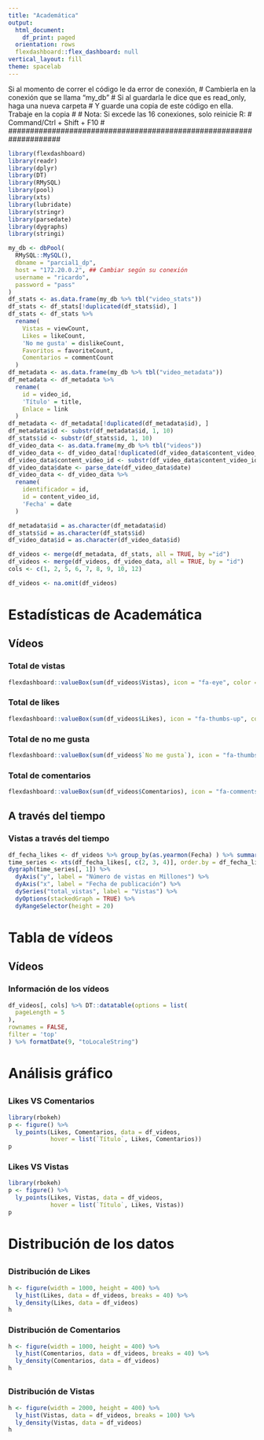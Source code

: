 ---
title: "Academática"
output:
  html_document:
    df_print: paged
  orientation: rows
  flexdashboard::flex_dashboard: null
vertical_layout: fill
theme: spacelab
---
  
  
####################################################################
 Si al momento de correr el código le da error de conexión,        #
 Cambierla en la conexión que se llama "my_db"                     #
 Si al guardarla le dice que es read_only, haga una nueva carpeta  #
 Y guarde una copia de este código en ella. Trabaje en la copia    #
                                                                   # 
 Nota: Si excede las 16 conexiones, solo reinicie R:               #
        Command/Ctrl + Shift + F10                                 #
####################################################################

  
```{r}
library(flexdashboard)
library(readr)
library(dplyr)
library(DT)
library(RMySQL)
library(pool)
library(xts)
library(lubridate)
library(stringr)
library(parsedate)
library(dygraphs)
library(stringi)

my_db <- dbPool(
  RMySQL::MySQL(), 
  dbname = "parcial1_dp",
  host = "172.20.0.2", ## Cambiar según su conexión
  username = "ricardo",
  password = "pass"
)
df_stats <- as.data.frame(my_db %>% tbl("video_stats"))
df_stats <- df_stats[!duplicated(df_stats$id), ]
df_stats <- df_stats %>%
  rename(
    Vistas = viewCount,
    Likes = likeCount,
    'No me gusta' = dislikeCount,
    Favoritos = favoriteCount,
    Comentarios = commentCount
  )
df_metadata <- as.data.frame(my_db %>% tbl("video_metadata")) 
df_metadata <- df_metadata %>%
  rename(
    id = video_id,
    'Título' = title,
    Enlace = link
  )
df_metadata <- df_metadata[!duplicated(df_metadata$id), ]
df_metadata$id <- substr(df_metadata$id, 1, 10)
df_stats$id <- substr(df_stats$id, 1, 10)
df_video_data <- as.data.frame(my_db %>% tbl("videos"))
df_video_data <- df_video_data[!duplicated(df_video_data$content_video_id), ]
df_video_data$content_video_id <- substr(df_video_data$content_video_id, 1, 10)
df_video_data$date <- parse_date(df_video_data$date)
df_video_data <- df_video_data %>%
  rename(
    identificador = id,
    id = content_video_id,
    'Fecha' = date
  )

df_metadata$id = as.character(df_metadata$id)
df_stats$id = as.character(df_stats$id)
df_video_data$id = as.character(df_video_data$id)

df_videos <- merge(df_metadata, df_stats, all = TRUE, by ="id")
df_videos <- merge(df_videos, df_video_data, all = TRUE, by = "id")
cols <- c(1, 2, 5, 6, 7, 8, 9, 10, 12)

df_videos <- na.omit(df_videos)
```

# Estadísticas de Academática 

## Vídeos

### Total de vistas
```{r}
flexdashboard::valueBox(sum(df_videos$Vistas), icon = "fa-eye", color = 'red')
```

### Total de likes
```{r}
flexdashboard::valueBox(sum(df_videos$Likes), icon = "fa-thumbs-up", color = 'blue')
```

### Total de no me gusta
```{r}
flexdashboard::valueBox(sum(df_videos$`No me gusta`), icon = "fa-thumbs-down", color = 'green')
```

### Total de comentarios
```{r}
flexdashboard::valueBox(sum(df_videos$Comentarios), icon = "fa-comments", color = 'orange')
```


## A través del tiempo

### Vistas a través del tiempo
```{r}
df_fecha_likes <- df_videos %>% group_by(as.yearmon(Fecha) ) %>% summarise(total_vistas = sum(Vistas) / 1e6, total_likes = sum(Likes), total_coment = sum(Comentarios))
time_series <- xts(df_fecha_likes[, c(2, 3, 4)], order.by = df_fecha_likes$`as.yearmon(Fecha)`)
dygraph(time_series[, 1]) %>%
  dyAxis("y", label = "Número de vistas en Millones") %>%
  dyAxis("x", label = "Fecha de publicación") %>%
  dySeries("total_vistas", label = "Vistas") %>%
  dyOptions(stackedGraph = TRUE) %>%
  dyRangeSelector(height = 20)
```

# Tabla de vídeos 

## Vídeos

### Información de los vídeos
```{r}
df_videos[, cols] %>% DT::datatable(options = list(
  pageLength = 5
),
rownames = FALSE,
filter = 'top'
) %>% formatDate(9, "toLocaleString")
```

# Análisis gráfico

##

### Likes VS Comentarios
```{r}
library(rbokeh)
p <- figure() %>%
  ly_points(Likes, Comentarios, data = df_videos,
            hover = list(`Título`, Likes, Comentarios))
p
```


### Likes VS Vistas
```{r}
library(rbokeh)
p <- figure() %>%
  ly_points(Likes, Vistas, data = df_videos,
            hover = list(`Título`, Likes, Vistas))
p
```

# Distribución de los datos

##

### Distribución de Likes
```{r}
h <- figure(width = 1000, height = 400) %>%
  ly_hist(Likes, data = df_videos, breaks = 40) %>%
  ly_density(Likes, data = df_videos)
h
```

### Distribución de Comentarios
```{r}
h <- figure(width = 1000, height = 400) %>%
  ly_hist(Comentarios, data = df_videos, breaks = 40) %>%
  ly_density(Comentarios, data = df_videos)
h
```

## 

### Distribución de Vistas
```{r}
h <- figure(width = 2000, height = 400) %>%
  ly_hist(Vistas, data = df_videos, breaks = 100) %>%
  ly_density(Vistas, data = df_videos)
h
```
